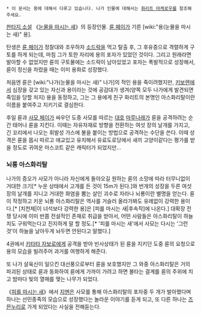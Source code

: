  * 이 문서는 용에 대해서 다루고 있습니다. 나가 인물에 대해서는 [[화리트 마케로우]]를 참조해주세요.

[[판타지 소설]] 《[[눈물을 마시는 새]]》의 등장인물. [[륜 페이]]가 기른 [wiki:"용(눈물을 마시는 새)" 용].

탄생은 [[륜 페이]]가 정찰대와 조우하자 [[소드락]]을 먹고 탈출 후, 그 후유증으로 격렬하게 구토를 하게 되는데, 마침 그가 토한 자리에 용의 포자가 있었던 것이다. 그리고 원래라면 발아할 수 없었지만 륜의 구토물에는 소드락이 남아있었고 포자는 폭발적으로 성장해서, 륜이 정신을 차렸을 때는 이미 용화로 성장했다.

처음엔 륜은 [wiki:"나가(눈물을 마시는 새)" 나가]의 적인 용을 죽이려했지만, [[키보렌]]에서 심장을 갖고 있는 자신과 용이라는 것에 공감대가 생겨(양쪽 모두 나가에게 발견되면 죽임을 당할 처지) 용을 동정하고, 그는 그 용에게 친구 화리트의 본명인 아스화리탈이란 이름을 붙여주고 지키기로 결심한다.

후일 륜과 [[사모 페이]]가 싸우던 도중 사모를 따르는 [[대호]] [[마루나래]]가 륜을 공격하려는 순간 태어나 륜을 지킨다. 이때는 자유자재로 방향을 전환하는 여섯 장의 날개를 가지고, 긴 꼬리에서 나오는 휘발성 가스에 불을 붙이는 방법으로 공격하는 수단을 쓴다. 이때 성격은 륜을 몹시 따르고 애교있고 유치해서 유료도로당에서 새끼 고양이같다는 평가를 받을 정도로 귀여운 마스코트 같은 캐릭터가 되었지만…

=== 뇌룡 아스화리탈 ===
나가의 증오가 사모가 아니라 자신에게 돌아오길 원하는 륜의 소망에 따라 터무니없이 거대한 크기[* 누운 상태에서 고개를 든 것이 15m가 된다.]와 번개의 성장을 두른 여섯 장의 날개를 지니고 거대한 화염을 뿜는 살인 괴수로 자라나 뇌룡이란 별명을 얻는다. 륜이 작정하고 키운 뇌룡 아스화리탈은 역사를 거슬러 올라가봐도 유례없이 강력한 용이다.[* [치천제|이 녀석보다 강력한 용]은 [피를 마시는 새|후속작]에 나온다.] 대확장 전쟁 당시에 이미 반쯤 전설적인 존재로 취급을 받아서, 어떤 사람들은 아스화리탈이 하늘치도 구워먹는다고 진지하게 말 할 정도.[* '피를 마시는 새'에서 사모는 다시는 '그런 것'이 하늘을 날아두게 놔두면 안된다고 말했다.]

4권에서 [[키타타 자보로]]에게 공격을 받아 빈사상태가 된 륜을 지키던 도중 륜의 요청으로 용의 모습을 빌려주어 과거를 여행하게 해준다.

또 나가 살육신이 일으킨 대선풍으로부터 륜을 보호했지만 그 와중 아스화리탈은 거의 파괴된 상태로 륜과 동화하여 륜에게 가까이 가려고 하면 불타는 결계를 륜의 주위에 치고 밤마다 빛의 열매를 맺는 나무가 되었다.

《[[피를 마시는 새]]》에서 [[지멘]]은 사모를 통해 아스화리탈의 포자중 두 개가 발아했다며 하나는 선민종족의 모습으로 성장했다는 놀라운 이야기를 듣게 되고, 또 다른 하나는 [[즈믄누리]]로 가게 되었다는 사실을 전해듣는다.
